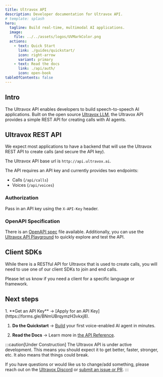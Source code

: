 ```yaml
---
title: Ultravox API
description: Developer documentation for Ultravox API.
# template: splash
hero:
  tagline: Build real-time, multimodal AI applications.
  image:
    file: ../../assets/logos/UVMarkColor.png
  actions:
    - text: Quick Start
      link: ./guides/quickstart/
      icon: right-arrow
      variant: primary
    - text: Read the docs
      link: ./api/auth/
      icon: open-book
tableOfContents: false
---
```


## Intro
The Ultravox API enables developers to build speech-to-speech AI applications. Built on the open source [Ultravox LLM](https://github.com/fixie-ai/ultravox), the Ultravox API provides a simple REST API for creating calls with AI agents.


## Ultravox REST API
We expect most applications to have a backend that will use the Ultravox REST API to create calls (and secure the API key).

The Ultravox API base url is `http://api.ultravox.ai`.

The API requires an API key and currently provides two endpoints:
* Calls (`/api/calls`)
* Voices (`/api/voices`)

### Authorization
Pass in an API key using the `X-API-Key` header.

### OpenAPI Specification
There is an [OpenAPI spec](https://api.ultravox.ai/api/schema/) file available. Additionally, you can use the [Ultravox API Playground](https://api.ultravox.ai/api/schema/swagger-ui/) to quickly explore and test the API.

## Client SDKs 
While there is a RESTful API for Ultravox that is used to create calls, you will need to use one of our client SDKs to join and end calls.

<SDKCards />

Please let us know if you need a client for a specific language or framework.

## Next steps

<Steps>
1. **Get an API Key** → [Apply for an API Key](https://forms.gle/BNmUBrqymzH3vkxj8).

1. **Do the Quickstart** → [Build](./guides/quickstart/) your first voice-enabled AI agent in minutes.

1. **Read the Docs** → Learn more in [the API Reference](./api/auth).
</Steps>

:::caution[Under Construction]
The Ultravox API is under active development. This means you should expect it to get better, faster, stronger, etc. It also means that things could break.

If you have questions or would like us to change/add something, please reach out on the [Ultravox Discord](https://discord.gg/Qw6KHxv8YB) or [submit an issue or PR](https://github.com/fixie-ai/ultravox).
:::